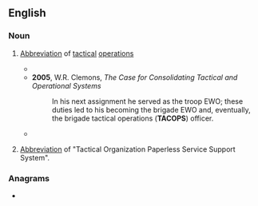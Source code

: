 ==English==

===Noun===
{{en-noun|-}}
# {{lb|en|US|military}} [[abbreviation|Abbreviation]] of [[tactical]] [[operations]]
#* {{quote-text|lang=en|year=2005|author=William R. Duggan|title=Coup D'Oeil: Strategic Intuition in Army Planning|page=52|passage=Once developed, the '''TACOPS''' section reviews the ATO and SPINS for mission data (routes, A2C2 data).}}
#* '''2005''', W.R. Clemons, ''The Case for Consolidating Tactical and Operational Systems''
#*: In his next assignment he served as the troop EWO; these duties led to his becoming the brigade EWO and, eventually, the brigade tactical operations ('''TACOPS''') officer.
#* {{quote-text|lang=en|year=2005|author=Shaka Ford|title=Metal Rain|page=45|passage="Looks like Navcom is tied into '''TacOps'''," Miska said, peering over his shoulder.}}
# {{lb|en|US|military}} [[abbreviation|Abbreviation]] of "Tactical Organization Paperless Service Support System".

===Anagrams===
* {{anagrams|en|a=acopst|capots|coapts}}